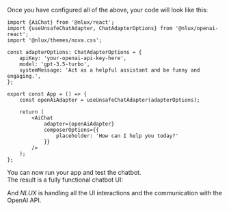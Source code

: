 Once you have configured all of the above, your code will look like this:

```tsx
import {AiChat} from '@nlux/react';
import {useUnsafeChatAdapter, ChatAdapterOptions} from '@nlux/openai-react';
import '@nlux/themes/nova.css';

const adapterOptions: ChatAdapterOptions = {
    apiKey: 'your-openai-api-key-here',
    model: 'gpt-3.5-turbo',
    systemMessage: 'Act as a helpful assistant and be funny and engaging.',
};

export const App = () => {
    const openAiAdapter = useUnsafeChatAdapter(adapterOptions);

    return (
        <AiChat
            adapter={openAiAdapter}
            composerOptions={{
                placeholder: 'How can I help you today?'
            }}
        />
    );
};
```

You can now run your app and test the chatbot.<br />
The result is a fully functional chatbot UI:

<div
    style={{
        display: "inline-block",
        border: "1px solid #ddd",
        borderRadius: "4px",
        overflow: "hidden",
        width: "400px",
        height: "387px",
        backgroundImage: 'url("/learn/get-started-guides/open-ai-chatbot-demo.gif")',
        backgroundSize: "cover",
    }}
    alt="AiChat demo"
></div>

And _NLUX_ is handling all the UI interactions and the communication with the OpenAI API.
